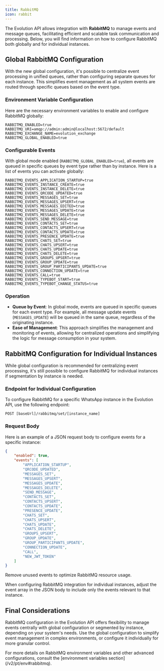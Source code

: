 ```yaml
---
title: RabbitMQ  
icon: rabbit
---
```


The Evolution API allows integration with **RabbitMQ** to manage events and message queues, facilitating efficient and scalable task communication and processing. Below, you will find information on how to configure RabbitMQ both globally and for individual instances.

## Global RabbitMQ Configuration

With the new global configuration, it's possible to centralize event processing in unified queues, rather than configuring separate queues for each instance. This simplifies event management as all system events are routed through specific queues based on the event type.

### Environment Variable Configuration

Here are the necessary environment variables to enable and configure RabbitMQ globally:

```plaintext
RABBITMQ_ENABLED=true
RABBITMQ_URI=amqp://admin:admin@localhost:5672/default
RABBITMQ_EXCHANGE_NAME=evolution_exchange
RABBITMQ_GLOBAL_ENABLED=true
```

### Configurable Events

With global mode enabled (`RABBITMQ_GLOBAL_ENABLED=true`), all events are queued in specific queues by event type rather than by instance. Here is a list of events you can activate globally:

```plaintext
RABBITMQ_EVENTS_APPLICATION_STARTUP=true
RABBITMQ_EVENTS_INSTANCE_CREATE=true
RABBITMQ_EVENTS_INSTANCE_DELETE=true
RABBITMQ_EVENTS_QRCODE_UPDATED=true
RABBITMQ_EVENTS_MESSAGES_SET=true
RABBITMQ_EVENTS_MESSAGES_UPSERT=true
RABBITMQ_EVENTS_MESSAGES_EDITED=true
RABBITMQ_EVENTS_MESSAGES_UPDATE=true
RABBITMQ_EVENTS_MESSAGES_DELETE=true
RABBITMQ_EVENTS_SEND_MESSAGE=true
RABBITMQ_EVENTS_CONTACTS_SET=true
RABBITMQ_EVENTS_CONTACTS_UPSERT=true
RABBITMQ_EVENTS_CONTACTS_UPDATE=true
RABBITMQ_EVENTS_PRESENCE_UPDATE=true
RABBITMQ_EVENTS_CHATS_SET=true
RABBITMQ_EVENTS_CHATS_UPSERT=true
RABBITMQ_EVENTS_CHATS_UPDATE=true
RABBITMQ_EVENTS_CHATS_DELETE=true
RABBITMQ_EVENTS_GROUPS_UPSERT=true
RABBITMQ_EVENTS_GROUP_UPDATE=true
RABBITMQ_EVENTS_GROUP_PARTICIPANTS_UPDATE=true
RABBITMQ_EVENTS_CONNECTION_UPDATE=true
RABBITMQ_EVENTS_CALL=true
RABBITMQ_EVENTS_TYPEBOT_START=true
RABBITMQ_EVENTS_TYPEBOT_CHANGE_STATUS=true
```

### Operation

- **Queue by Event**: In global mode, events are queued in specific queues for each event type. For example, all message update events (`MESSAGES_UPDATE`) will be queued in the same queue, regardless of the originating instance.
- **Ease of Management**: This approach simplifies the management and monitoring of events, allowing for centralized operations and simplifying the logic for message consumption in your system.

## RabbitMQ Configuration for Individual Instances

While global configuration is recommended for centralizing event processing, it's still possible to configure RabbitMQ for individual instances if segmentation by instance is needed.

### Endpoint for Individual Configuration

To configure RabbitMQ for a specific WhatsApp instance in the Evolution API, use the following endpoint:

~~~ http
POST [baseUrl]/rabbitmq/set/[instance_name]
~~~

### Request Body

Here is an example of a JSON request body to configure events for a specific instance:

~~~ json
{
    "enabled": true,
    "events": [
        "APPLICATION_STARTUP",
        "QRCODE_UPDATED",
        "MESSAGES_SET",
        "MESSAGES_UPSERT",
        "MESSAGES_UPDATE",
        "MESSAGES_DELETE",
        "SEND_MESSAGE",
        "CONTACTS_SET",
        "CONTACTS_UPSERT",
        "CONTACTS_UPDATE",
        "PRESENCE_UPDATE",
        "CHATS_SET",
        "CHATS_UPSERT",
        "CHATS_UPDATE",
        "CHATS_DELETE",
        "GROUPS_UPSERT",
        "GROUP_UPDATE",
        "GROUP_PARTICIPANTS_UPDATE",
        "CONNECTION_UPDATE",
        "CALL",
        "NEW_JWT_TOKEN"
    ]
}
~~~

<Note>  
Remove unused events to optimize RabbitMQ resource usage.
</Note>

When configuring RabbitMQ integration for individual instances, adjust the event array in the JSON body to include only the events relevant to that instance.

## Final Considerations

RabbitMQ configuration in the Evolution API offers flexibility to manage events centrally with global configuration or segmented by instance, depending on your system's needs. Use the global configuration to simplify event management in complex environments, or configure it individually for more granular control.

<Info>  
For more details on RabbitMQ environment variables and other advanced configurations, consult the [environment variables section](/v2/pt/env#rabbitmq).
</Info>